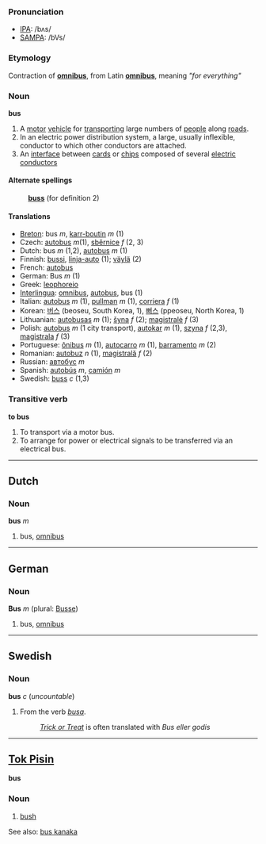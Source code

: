 ===Pronunciation===
*[[w:IPA|IPA]]: /bʌs/
*[[w:SAMPA|SAMPA]]: /bVs/

===Etymology===
Contraction of '''[[omnibus]]''', from Latin '''[[omnibus]]''', meaning ''"for everything"''

===Noun===
'''bus'''

# A [[motor]] [[vehicle]] for [[transport]]ing large numbers of [[people]] along [[road]]s.
# In an electric power distribution system, a large, usually inflexible, conductor to which other conductors are attached.
# An [[interface]] between [[card]]s or [[chip]]s composed of several [[electric]] [[conductor]]s

====Alternate spellings====
:'''[[buss]]''' (for definition 2)

====Translations====
*[[Breton]]: bus ''m'', [[karr-boutin]] ''m'' (1)
*Czech: [[autobus]]  ''m''(1),  [[sběrnice]]   ''f'' (2, 3)
*Dutch: bus ''m'' (1,2), [[autobus]] ''m'' (1)
*Finnish: [[bussi]], [[linja-auto]] (1); [[väylä]] (2)
*French: [[autobus]]
*German: Bus ''m'' (1)
*Greek: [[leophoreio]]
*[[Interlingua]]: [[omnibus]], [[autobus]], bus (1)
*Italian: [[autobus]] ''m'' (1), [[pullman]] ''m'' (1), [[corriera]] ''f'' (1)
*Korean: [[버스]] (beoseu, South Korea, 1), [[뻐스]] (ppeoseu, North Korea, 1)
*Lithuanian: [[autobusas]] ''m'' (1); [[šyna]] ''f'' (2); [[magistralė]] ''f'' (3)
*Polish: [[autobus]] ''m'' (1 city transport), [[autokar]] ''m'' (1), [[szyna]] ''f'' (2,3), [[magistrala]] ''f'' (3)
*Portuguese: [[ônibus]] ''m'' (1), [[autocarro]] ''m'' (1), [[barramento]] ''m'' (2)
*Romanian: [[autobuz]] ''n'' (1), [[magistrală]] ''f'' (2)
*Russian: [[автобус]] ''m''
*Spanish: [[autobús]] ''m'', [[camión]] ''m''
*Swedish: [[buss#Swedish|buss]] ''c'' (1,3)

===Transitive verb===
'''to bus'''

# To transport via a motor bus.
# To arrange for power or electrical signals to be transferred via an electrical bus.
----

==Dutch==

===Noun===
'''bus''' ''m''

# bus, [[omnibus]]

----

==German==

===Noun===
'''Bus''' ''m'' (plural: [[Busse]])

# bus, [[omnibus]]
----
==Swedish==
===Noun===
'''bus''' ''c'' (''uncountable'')

#From the verb ''[[busa#Swedish|busa]]''.
#:''[[Trick or Treat]]'' is often translated with ''Bus eller godis''

----
==[[Tok Pisin]]==

'''bus'''

===Noun===

# [[bush]]

See also: [[bus kanaka]]